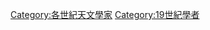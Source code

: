 {{Commons category|19th-century astronomers}}
[[Category:各世紀天文學家|Category:各世紀天文學家]]
[[Category:19世紀學者|Category:19世紀學者]]